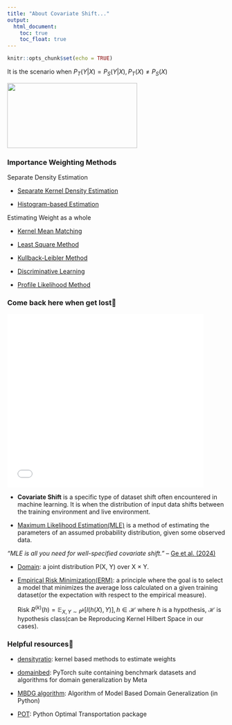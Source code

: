 ```yaml
---
title: "About Covariate Shift..."
output: 
  html_document:
    toc: true
    toc_float: true
---
```


```r
knitr::opts_chunk$set(echo = TRUE)
```

It is the scenario when $P_T(Y|X) = P_S(Y|X), P_T(X) \neq P_S(X)$

<img src="Picture1.png" width="300px" height="150px">


### Importance Weighting Methods

Separate Density Estimation

- [Separate Kernel Density Estimation](separate_density_estimation.html)

- [Histogram-based Estimation](histogram_based_method.html)

Estimating Weight as a whole 

- [Kernel Mean Matching](kernel_mean_matching.html)

- [Least Square Method](least_sqaure.html)

- [Kullback-Leibler Method](kl_method.html)

- [Discriminative Learning](discriminative_learning.html)

- [Profile Likelihood Method](semi_parametric.html)


### Come back here when get lost📍

<iframe src="Covariate Shift_v3_pdf_version.pdf" width="90%" height="400px" style="border: none;"></iframe>

- **Covariate Shift** is a specific type of dataset shift often encountered in machine learning. It is when the distribution of input data shifts between the training environment and live environment.

- [Maximum Likelihood Estimation(MLE)](https://en.wikipedia.org/wiki/Maximum_likelihood_estimation) is a method of estimating the parameters of an assumed probability distribution, given some observed data.

_“MLE is all you need for well-specified covariate shift.”_ – [Ge et al. (2024)](https://arxiv.org/abs/2311.15961)

- [Domain](https://en.wikipedia.org/wiki/Domain_adaptation): a joint distribution P(X, Y) over X × Y.

- [Empirical Risk Minimization(ERM)](https://en.wikipedia.org/wiki/Empirical_risk_minimization): a principle where the goal is to select a model that minimizes the average loss calculated on a given training dataset(or the expectation with respect to the empirical measure).

  Risk $R^{(k)}(h) = \mathbb{E}_{X, Y \sim P^{k}}[l(h(X), Y)], h \in \mathcal{H}$ where $h$ is a hypothesis, $\mathcal{H}$ is hypothesis class(can be Reproducing Kernel Hilbert Space in our cases).
  
  
### Helpful resources🔧

  - [densityratio](https://github.com/thomvolker/densityratio.git): kernel based methods to estimate weights
  
  - [domainbed](https://github.com/facebookresearch/DomainBed.git): PyTorch suite containing benchmark datasets and algorithms for domain generalization by Meta

  - [MBDG algorithm](https://github.com/arobey1/mbdg.git): Algorithm of Model Based Domain Generalization (in Python)
  
  - [POT](https://pythonot.github.io/index.html): Python Optimal Transportation package
